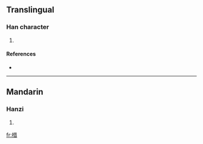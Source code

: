 ==Translingual==

===Han character===
{{Han char|rn=75|rad=木|as=08|sn=12|four=4496<sub>1</sub>|canj=木廿日 (DTA)}}

# {{defn|Han|sort=木08}}

====References====
* {{Han ref|kx=0533.190|dkj=14958|dj=0921.170|hdz=21225.010|uh=68E4|ud=26852|bh=D9B6|bd=55734}}

----

==Mandarin==

===Hanzi===
{{cmn-hanzi|pin=[[quàn]] ([[quan4]]), [[xí]] ([[xi2]])|wg=ch'üan<sup>4</sup>, hsi<sup>2</sup>}}

# {{defn|Mandarin|sort=木08}}

[[fr:棤]]